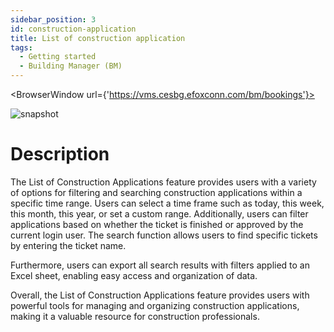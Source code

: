 ```yaml
---
sidebar_position: 3
id: construction-application
title: List of construction application
tags:
  - Getting started
  - Building Manager (BM)
---
```



<BrowserWindow url={'https://vms.cesbg.efoxconn.com/bm/bookings'}>

![snapshot](../assets/bm/bm-construction-application-zh-hant.png)

</BrowserWindow>

# Description

The List of Construction Applications feature provides users with a variety of options for filtering and searching construction applications within a specific time range. Users can select a time frame such as today, this week, this month, this year, or set a custom range. Additionally, users can filter applications based on whether the ticket is finished or approved by the current login user. The search function allows users to find specific tickets by entering the ticket name.

Furthermore, users can export all search results with filters applied to an Excel sheet, enabling easy access and organization of data.

Overall, the List of Construction Applications feature provides users with powerful tools for managing and organizing construction applications, making it a valuable resource for construction professionals.
